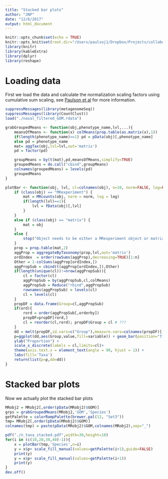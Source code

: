```yaml
---
title: "Stacked bar plots"
author: "JNP"
date: "12/6/2017"
output: html_document
---
```


```r
knitr::opts_chunk$set(echo = TRUE)
knitr::opts_knit$set(root.dir="/Users/paulsoj1/Dropbox/Projects/collaborations/nasalMicrobiome/forWorkflowr")
library(knitr)
library(kableExtra)
library(dplyr)
library(reshape)
```


# Loading data

First we load the data and calculate the normalization scaling factors using cumulative sum scaling, see [Paulson et al](https://www.nature.com/articles/nmeth.2658) for more information.

```r
suppressMessages(library(metagenomeSeq))
suppressMessages(library(CountClust))
load("./nasal_filtered_GOM.rdata")
```

```r
grabGroupedMeans <- function(obj,phenotype_name,lvl,...){
	meansOfMeans <- function(x) colMeans(prop.table(as.matrix(x),1))
	if(length(phenotype_name)==1) pd = pData(obj)[,phenotype_name]
	else pd = phenotype_name
	mat= aggTax(obj,lvl=lvl,out='matrix')
	pd = factor(pd)

	groupMeans = by(t(mat),pd,meansOfMeans,simplify=TRUE)
	groupedMeans = do.call("cbind",groupMeans)
	colnames(groupedMeans) = levels(pd)
	groupedMeans
}

plotBar <- function(obj, lvl, cl=colnames(obj), n=10, norm=FALSE, log=FALSE, ord=FALSE, orderby='Other',...){
	if (class(obj) == "MRexperiment") {
		mat = MRcounts(obj, norm = norm, log = log)
		if(length(lvl)==1){
			lvl = fData(obj)[,lvl]
		}
	}
	else if (class(obj) == "matrix") {
		mat = obj
	}
	else {
		stop("Object needs to be either a MRexperiment object or matrix")
	}
	prop = prop.table(mat,2)
	aggProp = aggregateByTaxonomy(prop,lvl,out='matrix')
	ordIndex  = order(rowSums(aggProp),decreasing=TRUE)[1:n]
	Other = 1-colSums(aggProp[ordIndex,])
	aggPropSub = cbind(t(aggProp[ordIndex,]),Other)
	if(length(unique(cl))!=nrow(aggPropSub)){
		cl = factor(cl)
		aggPropSub = by(aggPropSub,cl,colMeans)
		aggPropSub = Reduce("rbind",aggPropSub)
		rownames(aggPropSub) = levels(cl)
		cl = levels(cl)
	}
	propDF = data.frame(Group=cl,aggPropSub)
	if(ord){
		rord = order(aggPropSub[,orderby])
		propDF=propDF[rord,]
		cl = reorder(cl,rord); propDF$Group = cl # ???
	}
	dd = melt(propDF,id.vars=c("Group"),measure.vars=colnames(propDF)[-1])
	p=ggplot(dd,aes(Group,value,fill=variable)) + geom_bar(position="fill", stat='identity') +
	ylab("Proportion") + 
	scale_x_discrete(labels = cl,limits=cl)+
	theme(axis.text.x = element_text(angle = 90, hjust = 1)) + 
	labs(fill='Taxa')
	return(list(p=p,dd=dd))
}
```

# Stacked bar plots 

Now we actually plot the stacked bar plots

```r
MRobj2 = MRobj2[,order(pData(MRobj2)$GOM)]
grps = grabGroupedMeans(MRobj2,'GOM','Species')
getPalette = colorRampPalette(brewer.pal(12, "Set3"))
tmp= MRobj2[,order(pData(MRobj2)$GOM)]
colnames(tmp) = paste(pData(MRobj2)$GOM,colnames(MRobj2),sep="_")

pdf("./n_taxa_stacked.pdf",width=30,height=10)
for(i in (c(10,20,30,40)-1)){
	x = plotBar(tmp,'Species',n=i)
	y = x$p+ scale_fill_manual(values=getPalette(i+1),guide=FALSE)
	print(y)
	y = x$p+ scale_fill_manual(values=getPalette(i+1))
	print(y)
}
dev.off()
```

